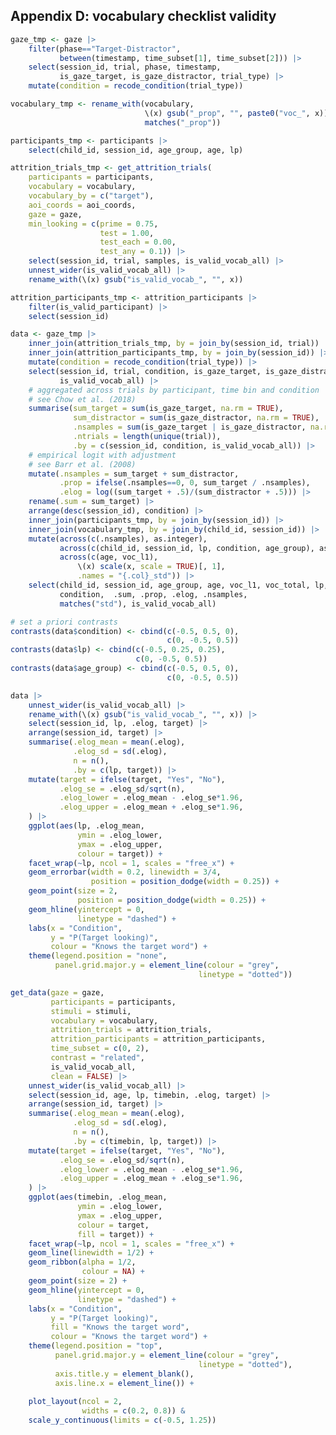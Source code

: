 ## Appendix D: vocabulary checklist validity

```r
gaze_tmp <- gaze |> 
	filter(phase=="Target-Distractor",
		   between(timestamp, time_subset[1], time_subset[2])) |> 
	select(session_id, trial, phase, timestamp,
		   is_gaze_target, is_gaze_distractor, trial_type) |> 
	mutate(condition = recode_condition(trial_type))

vocabulary_tmp <- rename_with(vocabulary,  
							  \(x) gsub("_prop", "", paste0("voc_", x)), 
							  matches("_prop"))

participants_tmp <- participants |> 
	select(child_id, session_id, age_group, age, lp)

attrition_trials_tmp <- get_attrition_trials(
	participants = participants,
	vocabulary = vocabulary,
	vocabulary_by = c("target"),
	aoi_coords = aoi_coords,
	gaze = gaze,
	min_looking = c(prime = 0.75,
					test = 1.00,
					test_each = 0.00,
					test_any = 0.1)) |> 
	select(session_id, trial, samples, is_valid_vocab_all) |> 
	unnest_wider(is_valid_vocab_all) |> 
	rename_with(\(x) gsub("is_valid_vocab_", "", x)) 

attrition_participants_tmp <- attrition_participants |> 
	filter(is_valid_participant) |> 
	select(session_id)

data <- gaze_tmp |>
	inner_join(attrition_trials_tmp, by = join_by(session_id, trial)) |> 
	inner_join(attrition_participants_tmp, by = join_by(session_id)) |> 
	mutate(condition = recode_condition(trial_type)) |> 
	select(session_id, trial, condition, is_gaze_target, is_gaze_distractor,
		   is_valid_vocab_all) |> 
	# aggregated across trials by participant, time bin and condition
	# see Chow et al. (2018)
	summarise(sum_target = sum(is_gaze_target, na.rm = TRUE),
			  sum_distractor = sum(is_gaze_distractor, na.rm = TRUE),
			  .nsamples = sum(is_gaze_target | is_gaze_distractor, na.rm = TRUE),
			  .ntrials = length(unique(trial)),
			  .by = c(session_id, condition, is_valid_vocab_all)) |> 
	# empirical logit with adjustment
	# see Barr et al. (2008)
	mutate(.nsamples = sum_target + sum_distractor,
		   .prop = ifelse(.nsamples==0, 0, sum_target / .nsamples),
		   .elog = log((sum_target + .5)/(sum_distractor + .5))) |> 
	rename(.sum = sum_target) |> 
	arrange(desc(session_id), condition) |> 
	inner_join(participants_tmp, by = join_by(session_id)) |> 
	inner_join(vocabulary_tmp, by = join_by(child_id, session_id)) |> 
	mutate(across(c(.nsamples), as.integer),
		   across(c(child_id, session_id, lp, condition, age_group), as.factor),
		   across(c(age, voc_l1),
		   	   \(x) scale(x, scale = TRUE)[, 1],
		   	   .names = "{.col}_std")) |> 
	select(child_id, session_id, age_group, age, voc_l1, voc_total, lp,
		   condition,  .sum, .prop, .elog, .nsamples,
		   matches("std"), is_valid_vocab_all) 

# set a priori contrasts
contrasts(data$condition) <- cbind(c(-0.5, 0.5, 0),
								   c(0, -0.5, 0.5))
contrasts(data$lp) <- cbind(c(-0.5, 0.25, 0.25),
							c(0, -0.5, 0.5))
contrasts(data$age_group) <- cbind(c(-0.5, 0.5, 0),
								   c(0, -0.5, 0.5))

data |> 
	unnest_wider(is_valid_vocab_all) |>
	rename_with(\(x) gsub("is_valid_vocab_", "", x)) |> 
	select(session_id, lp, .elog, target) |> 
	arrange(session_id, target) |> 
	summarise(.elog_mean = mean(.elog),
			  .elog_sd = sd(.elog),
			  n = n(),
			  .by = c(lp, target)) |> 
	mutate(target = ifelse(target, "Yes", "No"),
		   .elog_se = .elog_sd/sqrt(n),
		   .elog_lower = .elog_mean - .elog_se*1.96,
		   .elog_upper = .elog_mean + .elog_se*1.96,
	) |> 
	ggplot(aes(lp, .elog_mean, 
			   ymin = .elog_lower,
			   ymax = .elog_upper,
			   colour = target)) +
	facet_wrap(~lp, ncol = 1, scales = "free_x") +
	geom_errorbar(width = 0.2, linewidth = 3/4, 
				  position = position_dodge(width = 0.25)) +
	geom_point(size = 2,
			   position = position_dodge(width = 0.25)) +
	geom_hline(yintercept = 0,
			   linetype = "dashed") +
	labs(x = "Condition",
		 y = "P(Target looking)", 
		 colour = "Knows the target word") +
	theme(legend.position = "none",
		  panel.grid.major.y = element_line(colour = "grey",
		  								  linetype = "dotted")) 

get_data(gaze = gaze,
		 participants = participants,
		 stimuli = stimuli,
		 vocabulary = vocabulary,
		 attrition_trials = attrition_trials,
		 attrition_participants = attrition_participants,
		 time_subset = c(0, 2),
		 contrast = "related",
		 is_valid_vocab_all,
		 clean = FALSE) |> 
	unnest_wider(is_valid_vocab_all) |>
	select(session_id, age, lp, timebin, .elog, target) |> 
	arrange(session_id, target) |> 
	summarise(.elog_mean = mean(.elog),
			  .elog_sd = sd(.elog),
			  n = n(),
			  .by = c(timebin, lp, target)) |> 
	mutate(target = ifelse(target, "Yes", "No"),
		   .elog_se = .elog_sd/sqrt(n),
		   .elog_lower = .elog_mean - .elog_se*1.96,
		   .elog_upper = .elog_mean + .elog_se*1.96,
	) |> 
	ggplot(aes(timebin, .elog_mean,
			   ymin = .elog_lower,
			   ymax = .elog_upper,
			   colour = target,
			   fill = target)) +
	facet_wrap(~lp, ncol = 1, scales = "free_x") +
	geom_line(linewidth = 1/2) +
	geom_ribbon(alpha = 1/2,
				colour = NA) +
	geom_point(size = 2) +
	geom_hline(yintercept = 0,
			   linetype = "dashed") +
	labs(x = "Condition",
		 y = "P(Target looking)", 
		 fill = "Knows the target word",
		 colour = "Knows the target word") +
	theme(legend.position = "top",
		  panel.grid.major.y = element_line(colour = "grey",
		  								  linetype = "dotted"),
		  axis.title.y = element_blank(),
		  axis.line.x = element_line()) +
	
	plot_layout(ncol = 2,
				widths = c(0.2, 0.8)) &
	scale_y_continuous(limits = c(-0.5, 1.25))
```

